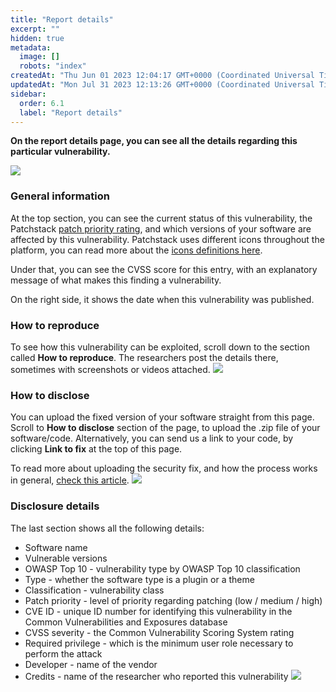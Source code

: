 ```yaml
---
title: "Report details"
excerpt: ""
hidden: true
metadata: 
  image: []
  robots: "index"
createdAt: "Thu Jun 01 2023 12:04:17 GMT+0000 (Coordinated Universal Time)"
updatedAt: "Mon Jul 31 2023 12:13:26 GMT+0000 (Coordinated Universal Time)"
sidebar:
  order: 6.1
  label: "Report details"
---
```



**On the report details page, you can see all the details regarding this particular vulnerability.**

![](@images/mvdp-report-details.png)



### General information
At the top section, you can see the current status of this vulnerability, the Patchstack <a href="https://patchstack.com/articles/patchstack-introducing-patchstack-priority/#different-levels-of-patchstack-priority" target="_blank">patch priority rating</a>, and which versions of your software are affected by this vulnerability.
Patchstack uses different icons throughout the platform, you can read more about the <a href="/faq-troubleshooting/other/list-of-vulnerability-icons" target="_blank">icons definitions here</a>.

Under that, you can see the CVSS score for this entry, with an explanatory message of what makes this finding a vulnerability. 

On the right side, it shows the date when this vulnerability was published.



### How to reproduce
To see how this vulnerability can be exploited, scroll down to the section called **How to reproduce**. The researchers post the details there, sometimes with screenshots or videos attached.
![](@images/mvdp-report-reproduce.png)



### How to disclose
You can upload the fixed version of your software straight from this page. Scroll to **How to disclose** section of the page, to upload the .zip file of your software/code. Alternatively, you can send us a link to your code, by clicking **Link to fix** at the top of this page. 

To read more about uploading the security fix, and how the process works in general, <a href="/vulnerability-disclosure-program/reports/uploading-a-security-fix" target="_blank">check this article</a>.
![](@images/mvdp-how-to-disclose.png)



### Disclosure details
The last section shows all the following details:
- Software name
- Vulnerable versions
- OWASP Top 10 - vulnerability type by OWASP Top 10 classification
- Type - whether the software type is a plugin or a theme
- Classification - vulnerability class
- Patch priority - level of priority regarding patching (low / medium / high)
- CVE ID - unique ID number for identifying this vulnerability in the Common Vulnerabilities and Exposures database
- CVSS severity - the Common Vulnerability Scoring System rating
- Required privilege - which is the minimum user role necessary to perform the attack
- Developer - name of the vendor
- Credits - name of the researcher who reported this vulnerability
![](@images/mvdp-disclosure-details.png)
